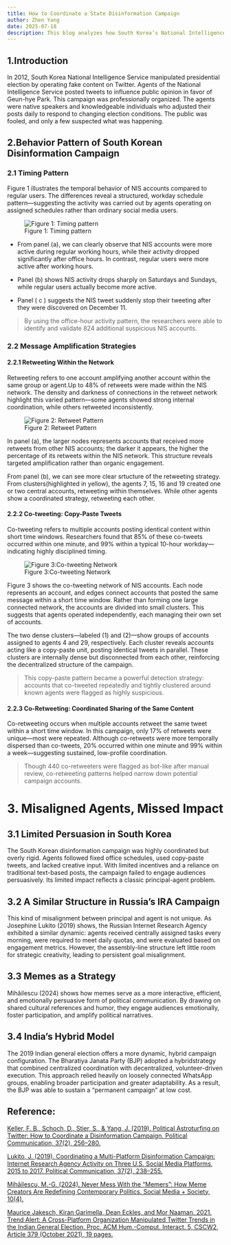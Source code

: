 ```yaml
---
title: How to Coordinate a State Disinformation Campaign
author: Zhen Yang
date: 2025-07-18
description: This blog analyzes how South Korea’s National Intelligence Service coordinated a large-scale disinformation campaign during the 2012 presidential election. By examining timing patterns, content adjustments, and organizational behavior, I uncovers how state agents operated systematically to manipulate public opinion. In the final section, I briefly compares this case to other coordinated disinformation efforts, raising broader questions about how such campaigns are managed.
---
```


## 1.Introduction

In 2012, South Korea National Intelligence Service manipulated presidential election by operating fake content on Twitter. Agents of the National Intelligence Service posted tweets to influence public opinion in favor of Geun-hye Park. This campaign was professionally organized. The agents were native speakers and knowledgeable individuals who adjusted their posts daily to respond to changing election conditions. The public was fooled, and only a few suspected what was happening.

## 2.Behavior Pattern of South Korean Disinformation Campaign

### 2.1 Timing Pattern

Figure 1 illustrates the temporal behavior of NIS accounts compared to regular users. The differences reveal a structured, workday schedule pattern—suggesting the activity was carried out by agents operating on assigned schedules rather than ordinary social media users.


![Figure 1: Timing pattern](zhen_yang_1.png)


-	From panel (a), we can clearly observe that NIS accounts were more active during regular working hours, while their activity dropped significantly after office hours. In contrast, regular users were more active after working hours.

-	Panel (b) shows NIS activity drops sharply on Saturdays and Sundays, while regular users actually become more active.

-	Panel ( c ) suggests the NIS tweet suddenly stop their tweeting after they were discovered on December 11.


> By using the office-hour activity pattern, the researchers were able to identify and validate 824 additional suspicious NIS accounts.




### 2.2 Message Amplification Strategies

#### 2.2.1 Retweeting Within the Network

Retweeting refers to one account amplifying another account within the same group or agent.Up to 48% of retweets were made within the NIS network. The density and darkness of connections in the retweet network highlight this varied pattern—some agents showed strong internal coordination, while others retweeted inconsistently.

![Figure 2: Retweet Pattern](zhen_yang_2.png)



In panel (a), the larger nodes represents accounts that received more retweets from other NIS accounts; the darker it appears, the higher the percentage of its retweets within the NIS network. This structure reveals targeted amplification rather than organic engagement.

From panel (b), we can see more clear srtucture of the retweeting strategy. From clusters(highlighted in yellow), the agents 7, 15, 16 and 19 created one or two central accounts, retweeting within themselves. While other agents show a coordinated strategy, retweeting each other.



#### 2.2.2 Co-tweeting: Copy-Paste Tweets



Co-tweeting refers to multiple accounts posting identical content within short time windows. Researchers found that 85% of these co-tweets occurred within one minute, and 99% within a typical 10-hour workday—indicating highly disciplined timing.



![ Figure 3:Co-tweeting Network](zhen_yang_3.png)

Figure 3 shows the co-tweeting network of NIS accounts. Each node represents an account, and edges connect accounts that posted the same message within a short time window. Rather than forming one large connected network, the accounts are divided into small clusters. This suggests that agents operated independently, each managing their own set of accounts.

The two dense clusters—labeled (1) and (2)—show groups of accounts assigned to agents 4 and 29, respectively. Each cluster reveals accounts acting like a copy-paste unit, posting identical tweets in parallel. These clusters are internally dense but disconnected from each other, reinforcing the decentralized structure of the campaign.


>This copy-paste pattern became a powerful detection strategy: accounts that co-tweeted repeatedly and tightly clustered around known agents were flagged as highly suspicious. 




#### 2.2.3 Co-Retweeting: Coordinated Sharing of the Same Content

Co-retweeting occurs when multiple accounts retweet the same tweet within a short time window. In this campaign, only 17% of retweets were unique—most were repeated. Although co-retweets were more temporally dispersed than co-tweets, 20% occurred within one minute and 99% within a week—suggesting sustained, low-profile coordination.

>Though 440 co-retweeters were flagged as bot-like after manual review, co-retweeting patterns helped narrow down potential campaign accounts.




# 3. Misaligned Agents, Missed Impact

## 3.1 Limited Persuasion in South Korea 

The South Korean disinformation campaign was highly coordinated but overly rigid. Agents followed fixed office schedules, used copy-paste tweets, and lacked creative input. With limited incentives and a reliance on traditional text-based posts, the campaign failed to engage audiences persuasively. Its limited impact reflects a classic principal-agent problem.

## 3.2 A Similar Structure in Russia’s IRA Campaign
This kind of misalignment between principal and agent is not unique. As Josephine Lukito (2019) shows, the Russian Internet Research Agency exhibited a similar dynamic: agents received centrally assigned tasks every morning, were required to meet daily quotas, and were evaluated based on engagement metrics. However, the assembly-line structure left little room for strategic creativity, leading to persistent goal misalignment.

## 3.3  Memes as a Strategy
Mihăilescu (2024) shows how memes serve as a more interactive, efficient, and emotionally persuasive form of political communication. By drawing on shared cultural references and humor, they engage audiences emotionally, foster participation, and amplify political narratives.

##  3.4 India’s Hybrid Model
The 2019 Indian general election offers a more dynamic, hybrid campaign configuration. The Bharatiya Janata Party (BJP) adopted a hybridstrategy that combined centralized coordination with decentralized, volunteer-driven execution. This approach relied heavily on loosely connected WhatsApp groups, enabling broader participation and greater adaptability. As a result, the BJP was able to sustain a “permanent campaign” at low cost.


## Reference:

[Keller, F. B., Schoch, D., Stier, S., & Yang, J. (2019). Political Astroturfing on Twitter: How to Coordinate a Disinformation Campaign. Political Communication, 37(2), 256–280.](https://doi.org/10.1080/10584609.2019.1661888)

[Lukito, J. (2019). Coordinating a Multi-Platform Disinformation Campaign: Internet Research Agency Activity on Three U.S. Social Media Platforms, 2015 to 2017. Political Communication, 37(2), 238–255.](https://doi.org/10.1080/10584609.2019.1661889)

[Mihăilescu, M.-G. (2024). Never Mess With the “Memers”: How Meme Creators Are Redefining Contemporary Politics. Social Media + Society, 10(4).]( https://doi.org/10.1177/20563051241296256 (Original work published 2024))

[Maurice Jakesch, Kiran Garimella, Dean Eckles, and Mor Naaman. 2021. Trend Alert: A Cross-Platform Organization Manipulated Twitter Trends in the Indian General Election. Proc. ACM Hum.-Comput. Interact. 5, CSCW2, Article 379 (October 2021), 19 pages.]( https://doi.org/10.1145/3479523)


